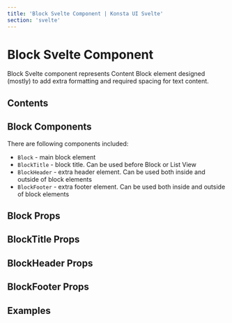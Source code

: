 ```yaml
---
title: 'Block Svelte Component | Konsta UI Svelte'
section: 'svelte'
---
```



# Block Svelte Component

Block Svelte component represents Content Block element designed (mostly) to add extra formatting and required spacing for text content.

## Contents

## Block Components

There are following components included:

- `Block` - main block element
- `BlockTitle` - block title. Can be used before Block or List View
- `BlockHeader` - extra header element. Can be used both inside and outside of block elements
- `BlockFooter` - extra footer element. Can be used both inside and outside of block elements

## Block Props

<BlockProps />

## BlockTitle Props

<BlockTitleProps />

## BlockHeader Props

<BlockHeaderProps />

## BlockFooter Props

<BlockFooterProps />

## Examples

<BlockExample />
